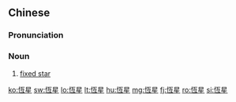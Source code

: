 {{also|恒星}}
==Chinese==
{{zh-forms|s=恒星}}

===Pronunciation===
{{zh-pron
|m=héngxīng
|c=hang4 sing1
|mn=qz:hn̂g-seng/xm,tw:hêng-seng/zz,twk:hêng-chheⁿ/twt:hêng-chhiⁿ
|cat=n
}}

===Noun===
{{zh-noun}}

# {{lb|zh|astronomy}} [[fixed star]] {{zh-mw|m:顆|粒}}

{{zh-cat|Advanced}}

[[ko:恆星]]
[[sw:恆星]]
[[lo:恆星]]
[[lt:恆星]]
[[hu:恆星]]
[[mg:恆星]]
[[fj:恆星]]
[[ro:恆星]]
[[si:恆星]]